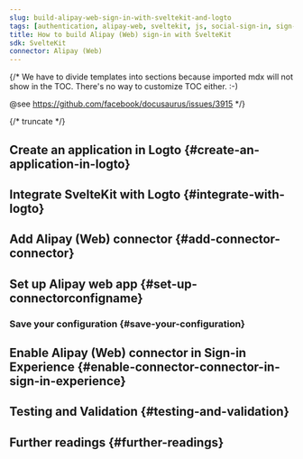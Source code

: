 ```yaml
---
slug: build-alipay-web-sign-in-with-sveltekit-and-logto
tags: [authentication, alipay-web, sveltekit, js, social-sign-in, sign-in, login]
title: How to build Alipay (Web) sign-in with SvelteKit
sdk: SvelteKit
connector: Alipay (Web)
---
```


{/*
  We have to divide templates into sections because imported mdx will not show in the TOC.
  There's no way to customize TOC either. :-)

  @see https://github.com/facebook/docusaurus/issues/3915
*/}




{/* truncate */}

<Intro connector={connector} sdk="SvelteKit" link="https://svelte.dev" />

## Create an application in Logto \{#create-an-application-in-logto}

<CreateApplication type="Traditional web" framework="SvelteKit" />

## Integrate SvelteKit with Logto \{#integrate-with-logto}

<FrameworkGuide />

## Add Alipay (Web) connector \{#add-connector-connector}

<AddSocialConnector connector={connector} framework="SvelteKit" />

## Set up Alipay web app \{#set-up-connectorconfigname}

<ConnectorGuide />

### Save your configuration \{#save-your-configuration}

<SaveYourConfiguration connector={connector} />

## Enable Alipay (Web) connector in Sign-in Experience \{#enable-connector-connector-in-sign-in-experience}

<EnableSocialConnector connector={connector} />

## Testing and Validation \{#testing-and-validation}

<TestingAndValidation connector={connector} sdk="SvelteKit" />

## Further readings \{#further-readings}

<FurtherReadings />
